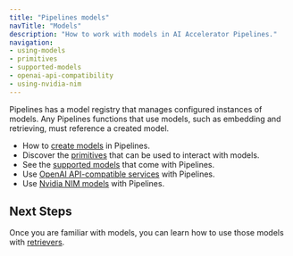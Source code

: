 ```yaml
---
title: "Pipelines models"
navTitle: "Models"
description: "How to work with models in AI Accelerator Pipelines."
navigation:
- using-models
- primitives
- supported-models
- openai-api-compatibility
- using-nvidia-nim
---
```


Pipelines has a model registry that manages configured instances of models. Any Pipelines functions that use models, such as embedding and retrieving, must reference a created model.

* How to [create models](./using-models) in Pipelines.
* Discover the [primitives](./primitives) that can be used to interact with models.
* See the [supported models](./supported-models) that come with Pipelines.
* Use [OpenAI API-compatible services](./openai-api-compatibility) with Pipelines.
* Use [Nvidia NIM models](./using-nvidia-nim) with Pipelines.

## Next Steps

Once you are familiar with models, you can learn how to use those models with [retrievers](../retrievers).
